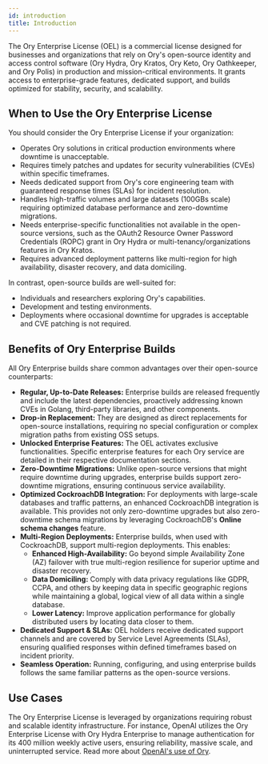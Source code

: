 ```yaml
---
id: introduction
title: Introduction
---
```


The Ory Enterprise License (OEL) is a commercial license designed for businesses and organizations that rely on Ory's open-source
identity and access control software (Ory Hydra, Ory Kratos, Ory Keto, Ory Oathkeeper, and Ory Polis) in production and
mission-critical environments. It grants access to enterprise-grade features, dedicated support, and builds optimized for
stability, security, and scalability.

## When to Use the Ory Enterprise License

You should consider the Ory Enterprise License if your organization:

- Operates Ory solutions in critical production environments where downtime is unacceptable.
- Requires timely patches and updates for security vulnerabilities (CVEs) within specific timeframes.
- Needs dedicated support from Ory's core engineering team with guaranteed response times (SLAs) for incident resolution.
- Handles high-traffic volumes and large datasets (100GBs scale) requiring optimized database performance and zero-downtime
  migrations.
- Needs enterprise-specific functionalities not available in the open-source versions, such as the OAuth2 Resource Owner Password
  Credentials (ROPC) grant in Ory Hydra or multi-tenancy/organizations features in Ory Kratos.
- Requires advanced deployment patterns like multi-region for high availability, disaster recovery, and data domiciling.

In contrast, open-source builds are well-suited for:

- Individuals and researchers exploring Ory's capabilities.
- Development and testing environments.
- Deployments where occasional downtime for upgrades is acceptable and CVE patching is not required.

## Benefits of Ory Enterprise Builds

All Ory Enterprise builds share common advantages over their open-source counterparts:

- **Regular, Up-to-Date Releases:** Enterprise builds are released frequently and include the latest dependencies, proactively
  addressing known CVEs in Golang, third-party libraries, and other components.
- **Drop-in Replacement:** They are designed as direct replacements for open-source installations, requiring no special
  configuration or complex migration paths from existing OSS setups.
- **Unlocked Enterprise Features:** The OEL activates exclusive functionalities. Specific enterprise features for each Ory service
  are detailed in their respective documentation sections.
- **Zero-Downtime Migrations:** Unlike open-source versions that might require downtime during upgrades, enterprise builds support
  zero-downtime migrations, ensuring continuous service availability.
- **Optimized CockroachDB Integration:** For deployments with large-scale databases and traffic patterns, an enhanced CockroachDB
  integration is available. This provides not only zero-downtime upgrades but also zero-downtime schema migrations by leveraging
  CockroachDB's **Online schema changes** feature.
- **Multi-Region Deployments:** Enterprise builds, when used with CockroachDB, support multi-region deployments. This enables:
  - **Enhanced High-Availability:** Go beyond simple Availability Zone (AZ) failover with true multi-region resilience for
    superior uptime and disaster recovery.
  - **Data Domiciling:** Comply with data privacy regulations like GDPR, CCPA, and others by keeping data in specific geographic
    regions while maintaining a global, logical view of all data within a single database.
  - **Lower Latency:** Improve application performance for globally distributed users by locating data closer to them.
- **Dedicated Support & SLAs:** OEL holders receive dedicated support channels and are covered by Service Level Agreements (SLAs),
  ensuring qualified responses within defined timeframes based on incident priority.
- **Seamless Operation:** Running, configuring, and using enterprise builds follows the same familiar patterns as the open-source
  versions.

## Use Cases

The Ory Enterprise License is leveraged by organizations requiring robust and scalable identity infrastructure. For instance,
OpenAI utilizes the Ory Enterprise License with Ory Hydra Enterprise to manage authentication for its 400 million weekly active
users, ensuring reliability, massive scale, and uninterrupted service. Read more about
[OpenAI's use of Ory](https://www.ory.sh/case-studies/openai).
